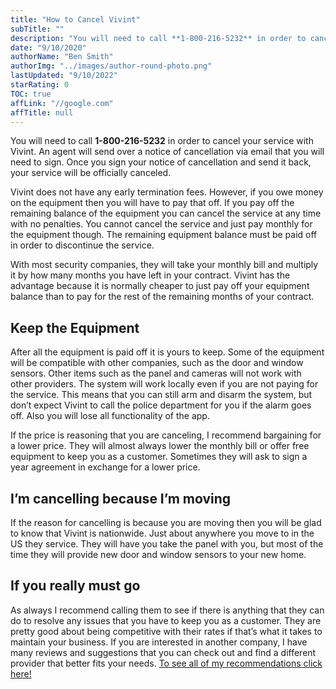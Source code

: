 ```yaml
---
title: "How to Cancel Vivint"
subTitle: ""
description: "You will need to call **1-800-216-5232** in order to cancel your service with Vivint. An agent will send over a notice of cancellation via email that you will need to sign."
date: "9/10/2020"
authorName: "Ben Smith"
authorImg: "../images/author-round-photo.png"
lastUpdated: "9/10/2022"
starRating: 0
TOC: true
affLink: "//google.com"
affTitle: null
---
```


You will need to call **1-800-216-5232** in order to cancel your service with Vivint. An agent will send over a notice of cancellation via email that you will need to sign. Once you sign your notice of cancellation and send it back, your service will be officially canceled.

Vivint does not have any early termination fees. However, if you owe money on the equipment then you will have to pay that off. If you pay off the remaining balance of the equipment you can cancel the service at any time with no penalties. You cannot cancel the service and just pay monthly for the equipment though. The remaining equipment balance must be paid off in order to discontinue the service.

With most security companies, they will take your monthly bill and multiply it by how many months you have left in your contract. Vivint has the advantage because it is normally cheaper to just pay off your equipment balance than to pay for the rest of the remaining months of your contract.

## Keep the Equipment

After all the equipment is paid off it is yours to keep. Some of the equipment will be compatible with other companies, such as the door and window sensors. Other items such as the panel and cameras will not work with other providers. The system will work locally even if you are not paying for the service. This means that you can still arm and disarm the system, but don’t expect Vivint to call the police department for you if the alarm goes off. Also you will lose all functionality of the app.

If the price is reasoning that you are canceling, I recommend bargaining for a lower price. They will almost always lower the monthly bill or offer free equipment to keep you as a customer. Sometimes they will ask to sign a year agreement in exchange for a lower price.

## I’m cancelling because I’m moving

If the reason for cancelling is because you are moving then you will be glad to know that Vivint is nationwide. Just about anywhere you move to in the US they service. They will have you take the panel with you, but most of the time they will provide new door and window sensors to your new home.

## If you really must go

As always I recommend calling them to see if there is anything that they can do to resolve any issues that you have to keep you as a customer. They are pretty good about being competitive with their rates if that’s what it takes to maintain your business. If you are interested in another company, I have many reviews and suggestions that you can check out and find a different provider that better fits your needs. [To see all of my recommendations click here!](/best-home-security-systems)
